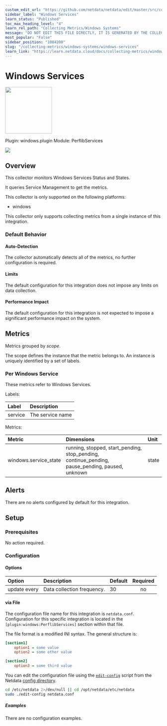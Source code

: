 ```yaml
---
custom_edit_url: "https://github.com/netdata/netdata/edit/master/src/collectors/windows.plugin/metadata.yaml"
sidebar_label: "Windows Services"
learn_status: "Published"
toc_max_heading_level: "4"
learn_rel_path: "Collecting Metrics/Windows Systems"
message: "DO NOT EDIT THIS FILE DIRECTLY, IT IS GENERATED BY THE COLLECTOR'S metadata.yaml FILE"
most_popular: "False"
sidebar_position: "1084200"
slug: "/collecting-metrics/windows-systems/windows-services"
learn_link: "https://learn.netdata.cloud/docs/collecting-metrics/windows-systems/windows-services"
---
```



# Windows Services


<img src="https://netdata.cloud/img/windows.svg" width="150"/>


Plugin: windows.plugin
Module: PerflibServices

<img src="https://img.shields.io/badge/maintained%20by-Netdata-%2300ab44" />

## Overview

This collector monitors Windows Services Status and States.


It queries Service Management to get the metrics.


This collector is only supported on the following platforms:

- windows

This collector only supports collecting metrics from a single instance of this integration.


### Default Behavior

#### Auto-Detection

The collector automatically detects all of the metrics, no further configuration is required.


#### Limits

The default configuration for this integration does not impose any limits on data collection.

#### Performance Impact

The default configuration for this integration is not expected to impose a significant performance impact on the system.

## Metrics

Metrics grouped by *scope*.

The scope defines the instance that the metric belongs to. An instance is uniquely identified by a set of labels.



### Per Windows Service

These metrics refer to Windows Services.

Labels:

| Label      | Description     |
|:-----------|:----------------|
| service | The service name |

Metrics:

| Metric | Dimensions | Unit |
|:------|:----------|:----|
| windows.service_state | running, stopped, start_pending, stop_pending, continue_pending, pause_pending, paused, unknown | state |



## Alerts

There are no alerts configured by default for this integration.


## Setup


### Prerequisites

No action required.

### Configuration

#### Options





| Option | Description | Default | Required |
|:-----|:------------|:--------|:---------:|
| update every | Data collection frequency. | 30 | no |




#### via File

The configuration file name for this integration is `netdata.conf`.
Configuration for this specific integration is located in the `[plugin:windows:PerflibServices]` section within that file.

The file format is a modified INI syntax. The general structure is:

```ini
[section1]
    option1 = some value
    option2 = some other value

[section2]
    option3 = some third value
```
You can edit the configuration file using the [`edit-config`](/docs/netdata-agent/configuration#edit-a-configuration-file-using-edit-config) script from the
Netdata [config directory](/docs/netdata-agent/configuration#the-netdata-config-directory).

```bash
cd /etc/netdata 2>/dev/null || cd /opt/netdata/etc/netdata
sudo ./edit-config netdata.conf
```

##### Examples
There are no configuration examples.


